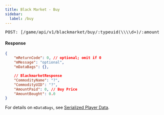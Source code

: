 ```yaml
---
title: Black Market - Buy
sidebar:
  label: /buy
---
```


<pre>POST: [/game/api/v1/blackmarket/buy/:typeuid(\\\\d+)/:amount(\\\\d+)](#)</pre>

#### Response
```json
{
    "mReturnCode": 0, // optional; omit if 0
    "mMessage": "optional",
    "mDataBags": {},

    // BlackmarketResponse
    "CommodityName": "?",
    "CommodityUID": "?",
    "AmountPaid": 0, // Buy Price
    "AmountBought": 0.0
}
```

For details on `mDataBags`, see [Serialized Player Data](../../playerdata/serializedplayerdata).
